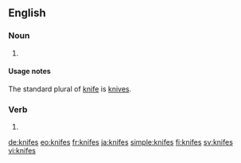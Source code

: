==English==

===Noun===
{{head|en|plural}}

# {{context|nonstandard|lang=en}} {{plural of|knife|lang=en}}

====Usage notes====
The standard plural of [[knife]] is [[knives]].

===Verb===
{{head|en|verb form}}

# {{en-third-person singular of|knife}}

[[de:knifes]]
[[eo:knifes]]
[[fr:knifes]]
[[ja:knifes]]
[[simple:knifes]]
[[fi:knifes]]
[[sv:knifes]]
[[vi:knifes]]